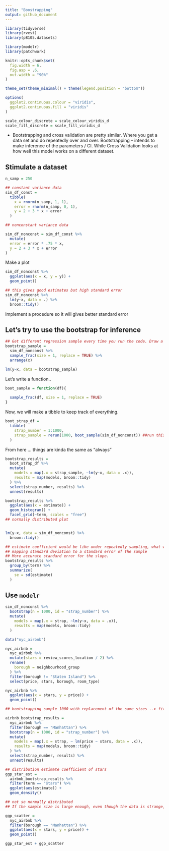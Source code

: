 ```yaml
---
title: "Boostrapping"
output: github_document
---
```


```r
library(tidyverse)
library(rvest)
library(p8105.datasets)

library(modelr)
library(patchwork)

knitr::opts_chunk$set(
  fig.width = 6,
  fig.asp = .6,
  out.width = "90%"
)

theme_set(theme_minimal() + theme(legend.position = "bottom"))

options(
  ggplot2.continuous.colour = "viridis",
  ggplot2.continuous.fill = "viridis"
)

scale_colour_discrete = scale_colour_viridis_d
scale_fill_discrete = scale_fill_viridis_d
```


* Bootstrapping and cross validation are pretty similar. Where you get a data set and do repeatedly over and over. Bootstrapping -- intends to make inference of the parameters / CI. While Cross Validation looks at how well this model works on a different dataset.

## Stimulate a dataset 

```r
n_samp = 250

## constant variance data
sim_df_const = 
  tibble(
    x = rnorm(n_samp, 1, 1),
    error = rnorm(n_samp, 0, 1),
    y = 2 + 3 * x + error
  )

## nonconstant variance data

sim_df_nonconst = sim_df_const %>% 
  mutate(
  error = error * .75 * x,
  y = 2 + 3 * x + error
)
```

Make a plot

```r
sim_df_nonconst %>% 
  ggplot(aes(x = x, y = y)) +
  geom_point()
```

```r
## this gives good estimates but high standard error
sim_df_nonconst %>% 
  lm(y~x, data = .) %>% 
  broom::tidy()
```

Implement a procedure so it will gives better standard error

## Let's try to use the bootstrap for inference

```r
## Get different regression sample every time you run the code. Draw a sample with replacement and analyze using a linear model. In the end will get the actual distribution of the intercept and the slope 
bootstrap_sample = 
  sim_df_nonconst %>% 
  sample_frac(size = 1, replace = TRUE) %>% 
  arrange(x)

lm(y~x, data = bootstrap_sample)
```

Let's write a function..

```r
boot_sample = function(df){
  
  sample_frac(df, size = 1, replace = TRUE)
}
```

Now, we will make a tibble to keep track of everything. 

```r
boot_strap_df = 
  tibble(
    strap_number = 1:1000,
    strap_sample = rerun(1000, boot_sample(sim_df_nonconst)) ##run this boot_sample function 1000 times 
  )
```

From here ... things are kinda the same as "always"

```r
bootstrap_results = 
  boot_strap_df %>% 
  mutate(
    models = map(.x = strap_sample, ~lm(y~x, data = .x)),
    results = map(models, broom::tidy)
  ) %>% 
  select(strap_number, results) %>%
  unnest(results)

bootstrap_results %>% 
  ggplot(aes(x = estimate)) +
  geom_histogram() +
  facet_grid(~term, scales = "free") 
## normally distributed plot


lm(y~x, data = sim_df_nonconst) %>% 
  broom::tidy()

## estimate coefficient would be like under repeatedly sampling, what we think the right ans is.
## mapping standard deviation to a standard error of the sample
## More accurate standard error for the slope.
bootstrap_results %>% 
  group_by(term) %>% 
  summarize(
    se = sd(estimate)
  )

```


## Use `modelr`

```r
sim_df_nonconst %>% 
  bootstrap(n = 1000, id = "strap_number") %>% 
  mutate(
    models = map(.x = strap, ~lm(y~x, data = .x)),
    results = map(models, broom::tidy)
  )
```

```r
data("nyc_airbnb")

nyc_airbnb = 
  nyc_airbnb %>% 
  mutate(stars = review_scores_location / 2) %>% 
  rename(
    borough = neighbourhood_group
  ) %>% 
  filter(borough != "Staten Island") %>% 
  select(price, stars, borough, room_type)
```

```r
nyc_airbnb %>% 
  ggplot(aes(x = stars, y = price)) + 
  geom_point()
```


```r
## bootstrapping sample 1000 with replacement of the same sizes --> fit linear model of price against stars for each bootstrap sample --> given all those results map across everything and extract just the coefficients 

airbnb_bootstrap_results = 
  nyc_airbnb %>% 
  filter(borough == "Manhattan") %>% 
  bootstrap(n = 1000, id = "strap_number") %>% 
  mutate(
    models = map(.x = strap, ~ lm(price ~ stars, data = .x)),
    results = map(models, broom::tidy)
  ) %>% 
  select(strap_number, results) %>% 
  unnest(results)

## distribution estimate coefficient of stars
ggp_star_est = 
  airbnb_bootstrap_results %>% 
  filter(term == "stars") %>% 
  ggplot(aes(estimate)) + 
  geom_density()

## not so normally distributed 
## If the sample size is large enough, even though the data is strange, will be able to get some asymptotic distribution 

ggp_scatter = 
  nyc_airbnb %>% 
  filter(borough == "Manhattan") %>% 
  ggplot(aes(x = stars, y = price)) +
  geom_point()

ggp_star_est + ggp_scatter
```





